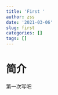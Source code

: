 ```yaml
---
title: 'First '
author: zss
date: '2021-03-06'
slug: first
categories: []
tags: []
---
```


# 简介

第一次写吧